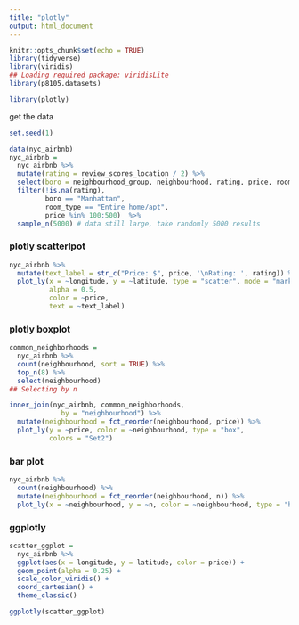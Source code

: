 ```yaml
---
title: "plotly"
output: html_document
---
```


```r
knitr::opts_chunk$set(echo = TRUE)
library(tidyverse)
library(viridis)
## Loading required package: viridisLite
library(p8105.datasets)

library(plotly)
```

get the data

```r
set.seed(1)

data(nyc_airbnb)
nyc_airbnb = 
  nyc_airbnb %>% 
  mutate(rating = review_scores_location / 2) %>%
  select(boro = neighbourhood_group, neighbourhood, rating, price, room_type, latitude, longitude) %>%
  filter(!is.na(rating), 
         boro == "Manhattan",
         room_type == "Entire home/apt",
         price %in% 100:500)  %>% 
  sample_n(5000) # data still large, take randomly 5000 results
```

### plotly scatterlpot

```r
nyc_airbnb %>%
  mutate(text_label = str_c("Price: $", price, '\nRating: ', rating)) %>% # except from showing the coordinate, also show some important value
  plot_ly(x = ~longitude, y = ~latitude, type = "scatter", mode = "markers",
          alpha = 0.5, 
          color = ~price, 
          text = ~text_label)
```

### plotly boxplot

```r
common_neighborhoods =
  nyc_airbnb %>% 
  count(neighbourhood, sort = TRUE) %>% 
  top_n(8) %>% 
  select(neighbourhood)
## Selecting by n

inner_join(nyc_airbnb, common_neighborhoods,
             by = "neighbourhood") %>% 
  mutate(neighbourhood = fct_reorder(neighbourhood, price)) %>% 
  plot_ly(y = ~price, color = ~neighbourhood, type = "box",
          colors = "Set2")
```

### bar plot

```r
nyc_airbnb %>% 
  count(neighbourhood) %>% 
  mutate(neighbourhood = fct_reorder(neighbourhood, n)) %>% 
  plot_ly(x = ~neighbourhood, y = ~n, color = ~neighbourhood, type = "bar")
```

### ggplotly

```r
scatter_ggplot = 
  nyc_airbnb %>%
  ggplot(aes(x = longitude, y = latitude, color = price)) +
  geom_point(alpha = 0.25) +
  scale_color_viridis() +
  coord_cartesian() +
  theme_classic()

ggplotly(scatter_ggplot)
```

